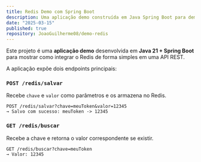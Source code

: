 ```yaml
---
title: Redis Demo com Spring Boot
description: Uma aplicação demo construída em Java Spring Boot para demonstrar cache de permissões de usuários utilizando Redis. O projeto mostra na prática como reduzir a carga no banco de dados ao armazenar permissões temporariamente em cache.
date: "2025-03-15"
published: true
repository: JoaoGuilherme08/demo-redis
---
```


Este projeto é uma **aplicação demo** desenvolvida em **Java 21 + Spring Boot** para mostrar como integrar o Redis de forma simples em uma API REST.  

A aplicação expõe dois endpoints principais:  

### `POST /redis/salvar`  
Recebe `chave` e `valor` como parâmetros e os armazena no Redis.  

```http
POST /redis/salvar?chave=meuToken&valor=12345
→ Salvo com sucesso: meuToken -> 12345
```

### `GET /redis/buscar`

Recebe a chave e retorna o valor correspondente se existir.
```http
GET /redis/buscar?chave=meuToken
→ Valor: 12345
```